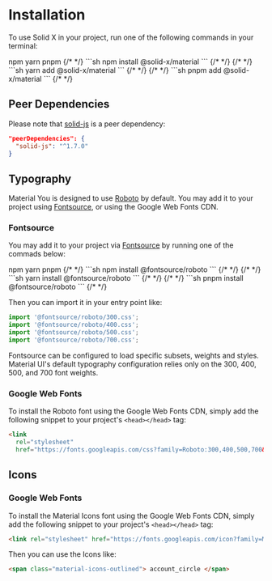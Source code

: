 # Installation

To use Solid X in your project, run one of the following commands in your terminal:

<Tabs>
  <Tabs.List>
    <Tabs.Trigger value="npm">npm</Tabs.Trigger>
    <Tabs.Trigger value="yarn">yarn</Tabs.Trigger>
    <Tabs.Trigger value="pnpm">pnpm</Tabs.Trigger>
  </Tabs.List>
  <Tabs.Content value="npm">
    {/* <!-- prettier-ignore-start --> */}
    ```sh
    npm install @solid-x/material
    ```
    {/* <!-- prettier-ignore-end --> */}
  </Tabs.Content>
  <Tabs.Content value="yarn">
    {/* <!-- prettier-ignore-start --> */}
    ```sh
    yarn add @solid-x/material
    ```
    {/* <!-- prettier-ignore-end --> */}
  </Tabs.Content>
  <Tabs.Content value="pnpm">
    {/* <!-- prettier-ignore-start --> */}
    ```sh
    pnpm add @solid-x/material
    ```
    {/* <!-- prettier-ignore-end --> */}
  </Tabs.Content>
</Tabs>

## Peer Dependencies

Please note that [solid-js](https://solidjs.com) is a peer dependency:

```json
"peerDependencies": {
  "solid-js": "^1.7.0"
}
```

## Typography

Material You is designed to use [Roboto](https://fonts.google.com/specimen/Roboto) by default. You may
add it to your project using [Fontsource](https://fontsource.org/fonts/roboto), or using the
Google Web Fonts CDN.

### Fontsource

You may add it to your project via [Fontsource](https://fontsource.org/fonts/roboto) by running
one of the commads below:

<Tabs>
  <Tabs.List>
    <Tabs.Trigger value="npm">npm</Tabs.Trigger>
    <Tabs.Trigger value="yarn">yarn</Tabs.Trigger>
    <Tabs.Trigger value="pnpm">pnpm</Tabs.Trigger>
  </Tabs.List>
  <Tabs.Content value="npm">
    {/* <!-- prettier-ignore-start --> */}
    ```sh
    npm install @fontsource/roboto
    ```
    {/* <!-- prettier-ignore-end --> */}
  </Tabs.Content>
  <Tabs.Content value="yarn">
    {/* <!-- prettier-ignore-start --> */}
    ```sh
    yarn install @fontsource/roboto
    ```
    {/* <!-- prettier-ignore-end --> */}
  </Tabs.Content>
  <Tabs.Content value="pnpm">
    {/* <!-- prettier-ignore-start --> */}
    ```sh
    pnpm install @fontsource/roboto
    ```
    {/* <!-- prettier-ignore-end --> */}
  </Tabs.Content>
</Tabs>

Then you can import it in your entry point like:
```js
import '@fontsource/roboto/300.css';
import '@fontsource/roboto/400.css';
import '@fontsource/roboto/500.css';
import '@fontsource/roboto/700.css';
```
<Callout type="info">
Fontsource can be configured to load specific subsets, weights and styles.
Material UI's default typography configuration relies only on the 300, 400, 500, and 700 font weights.
</Callout>

### Google Web Fonts

To install the Roboto font using the Google Web Fonts CDN, simply add the following
snippet to your project's `<head></head>` tag:

```html
<link
  rel="stylesheet"
  href="https://fonts.googleapis.com/css?family=Roboto:300,400,500,700&display=swap" />
```

## Icons

### Google Web Fonts

To install the Material Icons font using the Google Web Fonts CDN, simply add the following
snippet to your project's `<head></head>` tag:

```html
<link rel="stylesheet" href="https://fonts.googleapis.com/icon?family=Material+Icons" />
```

Then you can use the Icons like:

```html
<span class="material-icons-outlined"> account_circle </span>
```
